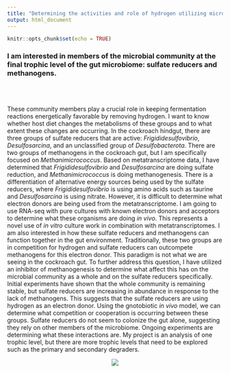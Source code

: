```yaml
---
title: "Determining the activities and role of hydrogen utilizing microbes in the gut"
output: html_document
---
```


```r
knitr::opts_chunk$set(echo = TRUE)
```

### I am interested in members of the microbial community at the final trophic level of the gut microbiome: sulfate reducers and methanogens. 

<br><br>

These community members play a crucial role in keeping fermentation reactions energetically favorable by removing hydrogen. I want to know whether host diet changes the metabolisms of these groups and to what extent these changes are occurring. In the cockroach hindgut, there are three groups of sulfate reducers that are active: *Frigididesulfovibrio*, *Desulfosarcina*, and an unclassified group of *Desulfobacterota*. There are two groups of methanogens in the cockroach gut, but I am specifically focused on *Methanimicrococcus*. Based on metatranscriptome data, I have determined that *Frigididesulfovibrio* and *Desulfosarcina* are doing sulfate reduction, and *Methanimicrococcus* is doing methanogenesis. There is a differentiation of alternative energy sources being used by the sulfate reducers, where *Frigididesulfovibrio* is using amino acids such as taurine and *Desulfosarcina* is using nitrate. However, it is difficult to determine what electron donors are being used from the metatranscriptome. I am going to use RNA-seq with pure cultures with known electron donors and acceptors to determine what these organisms are doing *in vivo*. This represents a novel use of *in vitro* culture work in combination with metatranscriptomes. I am also interested in how these sulfate reducers and methanogens can function together in the gut environment. Traditionally, these two groups are in competition for hydrogen and sulfate reducers can outcompete methanogens for this electron donor. This paradigm is not what we are seeing in the cockroach gut. To further address this question, I have utilized an inhibitor of methanogenesis to determine what affect this has on the microbial community as a whole and on the sulfate reducers specifically. Initial experiments have shown that the whole community is remaining stable, but sulfate reducers are increasing in abundance in response to the lack of methanogens. This suggests that the sulfate reducers are using hydrogen as an electron donor. Using the gnotobiotic *in vivo* model, we can determine what competition or cooperation is occurring between these groups. Sulfate reducers do not seem to colonize the gut alone, suggesting they rely on other members of the microbiome. Ongoing experiments are determining what these interactions are. My project is an analysis of one trophic level, but there are more trophic levels that need to be explored such as the primary and secondary degraders. 

<center>

![](images/american-cockroach.jpeg)

</center>
